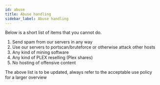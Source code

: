 ```yaml
---
id: abuse
title: Abuse handling
sidebar_label: Abuse handling
---
```


Below is a short list of items that you cannot do.

1. Send spam from our servers in any way
2. Use our servers to portscan/bruteforce or otherwise attack other hosts
3. Any kind of mining software
4. Any kind of PLEX reselling (Plex shares)
5. No hosting of offensive content

The above list is to be updated, always refer to the acceptable use policy for a larger overview
